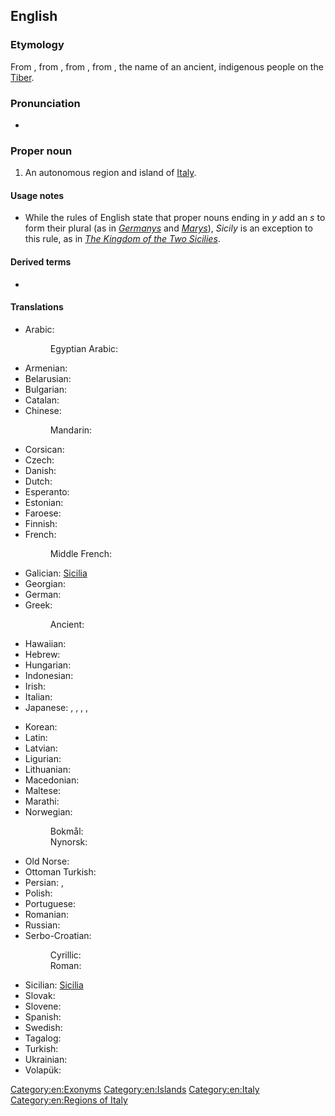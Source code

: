 ==English==

===Etymology===
From {{etyl|it|en}} {{m|it|Sicilia}}, from {{etyl|la|en}} {{m|la|Sicilia|}}, from {{etyl|grc|en}} {{m|grc|Σικελία|}}, from {{m|grc|Σίκελος||{{w|Sicels}}}}, the name of an ancient, indigenous people on the [[Tiber]].

===Pronunciation===
* {{IPA|/ˈsɪsɨli/|lang=en}}

===Proper noun===
{{wikipedia}}
{{en-proper noun|Sicilies}} {{qualifier|see usage notes below}}

# An autonomous region and island of [[Italy]].

====Usage notes====
* While the rules of English state that proper nouns ending in ''y'' add an ''s'' to form their plural (as in ''[[Germany]]s'' and ''[[Mary]]s''), ''Sicily'' is an exception to this rule, as in ''[[w:Kingdom of the Two Sicilies|The Kingdom of the Two Sicilies]]''.

====Derived terms====
* {{l|en|Sicilian}}

====Translations====
{{trans-top|island}}
* Arabic: {{t|ar|صِقِلِّيَّة|f}}
*: Egyptian Arabic: {{t|arz|سيسيليا|f|tr=sisilia|sc=Arab}}
* Armenian: {{t|hy|Սիցիլիա}}
* Belarusian: {{t|be|Сыцылія}}
* Bulgarian: {{t|bg|Сицилия}}
* Catalan: {{t|ca|Sicília}}
* Chinese:
*: Mandarin: {{t+|cmn|西西里|tr=Xixīlǐ|sc=Hani}}
* Corsican: {{t|co|Sicilia}}
* Czech: {{t+|cs|Sicílie|f}}
* Danish: {{t|da|Sicilien}}
* Dutch: {{t+|nl|Sicilië|n}}
* Esperanto: {{t|eo|Sicilio}}
* Estonian: {{t|et|Sitsiilia}}
* Faroese: {{t|fo|Sikiloy|f}}
* Finnish: {{t+|fi|Sisilia}}
* French: {{t+|fr|Sicile|f}}
*: Middle French: {{t|frm|Sycile|f}}
* Galician: [[Sicilia#Galician|Sicilia]]
* Georgian: {{t|ka|სიცილია}}
* German: {{t+|de|Sizilien}}
* Greek: {{t+|el|Σικελία|f}}
*: Ancient: {{t|grc|Σικελία|f}}
* Hawaiian: {{t|haw|Kikilia}}
* Hebrew: {{t|he|סיציליה}}
* Hungarian: {{t+|hu|Szicília}}
* Indonesian: {{t|id|Sisilia}}
* Irish: {{t|ga|Sicil|f|alt=An tSicil}}
* Italian: {{t+|it|Sicilia|f}}
* Japanese: {{t|ja|シチリア|tr=Shichiria}}, {{t|ja|シチリア州|tr=Shichiria-shū, region}}, {{t|ja|シチリア島|tr=Shichiria-tō, island}}, {{t|ja|シシリー|tr=Shishirī}}, {{t|ja|シシリー島|tr=Shishirī-tō, island}}
{{trans-mid}}
* Korean: {{t|ko|시실리|tr=Sisilli}}
* Latin: {{t+|la|Sicilia|f}}
* Latvian: {{t|lv|Sicīlija|f}}
* Ligurian: {{t|lij|Siçilia|f}}
* Lithuanian: {{t|lt|Sicilija|f}}
* Macedonian: {{t|mk|Сицилија|f}}
* Maltese: {{t|mt|Sqallija}}
* Marathi: {{t|mr|सिसिली|tr=sisilī|sc=Deva}}
* Norwegian:
*: Bokmål: {{t|nb|Sicilia|f}}
*: Nynorsk: {{t|nn|Sicilia|f}}
* Old Norse: {{t|non|Sikiley|f}}
* Ottoman Turkish: {{t|ota|چچلیا|sc=ota-Arab}}
* Persian: {{t+|fa|سیسیل|tr=sisil}}, {{t|fa|صقلیه|tr=seqliye}}
* Polish: {{t+|pl|Sycylia|f}}
* Portuguese: {{t|pt|Sicília|f}}
* Romanian: {{t|ro|Sicilia|f}}
* Russian: {{t+|ru|Сици́лия|f}}
* Serbo-Croatian:
*: Cyrillic: {{t|sh|Сѝцӣлија|f}}
*: Roman: {{t+|sh|Sìcīlija|f}}
* Sicilian: [[Sicilia#Sicilian|Sicilia]] {{g|f}}
* Slovak: {{t|sk|Sicília|f}}
* Slovene: {{t+|sl|Sicílija|f}}
* Spanish: {{t+|es|Sicilia|f}}
* Swedish: {{t+|sv|Sicilien}}
* Tagalog: {{t|tl|Sisily}}
* Turkish: {{t+|tr|Sicilya}}
* Ukrainian: {{t|uk|Сици́лія|f}}
* Volapük: {{t+|vo|Sikileän}}
{{trans-bottom}}

[[Category:en:Exonyms]]
[[Category:en:Islands]]
[[Category:en:Italy]]
[[Category:en:Regions of Italy]]